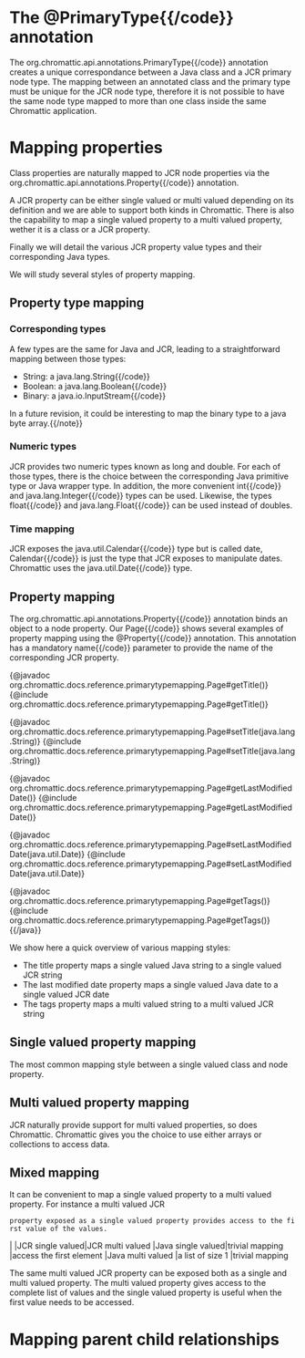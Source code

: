 = The {{code}}@PrimaryType{{/code}} annotation =

The {{code}}org.chromattic.api.annotations.PrimaryType{{/code}} annotation creates a unique correspondance between
a Java class and a JCR primary node type. The mapping between an annotated class and the primary type must be unique for
the JCR node type, therefore it is not possible to have the same node type mapped to more than one class inside the same
Chromattic application.

= Mapping properties =

Class properties are naturally mapped to JCR node properties via the {{code}}org.chromattic.api.annotations.Property{{/code}}
annotation.

A JCR property can be either single valued or multi valued depending on its definition and we are able to support
both kinds in Chromattic. There is also the capability to map a single valued property to a multi valued property, wether
it is a class or a JCR property.

Finally we will detail the various JCR property value types and their corresponding Java types.

We will study several styles of property mapping.

== Property type mapping ==

=== Corresponding types ===

A few types are the same for Java and JCR, leading to a straightforward mapping between those types:

* String: a {{code}}java.lang.String{{/code}}
* Boolean: a {{code}}java.lang.Boolean{{/code}}
* Binary: a {{code}}java.io.InputStream{{/code}}

{{note}}In a future revision, it could be interesting to map the binary type to a java byte array.{{/note}}

=== Numeric types ===

JCR provides two numeric types known as long and double. For each of those types, there is the choice between 
the corresponding Java primitive type or Java wrapper type. In addition, the more convenient {{code}}int{{/code}}
and {{code}}java.lang.Integer{{/code}} types can be used. Likewise, the types {{code}}float{{/code}} and
{{code}}java.lang.Float{{/code}} can be used instead of doubles.

=== Time mapping ===

JCR exposes the {{code}}java.util.Calendar{{/code}} type but is called date, {{code}}Calendar{{/code}} is just the
type that JCR exposes to manipulate dates. Chromattic uses the {{code}}java.util.Date{{/code}} type.

== Property mapping ==

The {{code}}org.chromattic.api.annotations.Property{{/code}} annotation binds an object to a node property. Our
{{code}}Page{{/code}} shows several examples of property mapping using the {{code}}@Property{{/code}} annotation.
This annotation has a mandatory {{code}}name{{/code}} parameter to provide the name of the corresponding JCR
property. 

{{java}}
{@javadoc org.chromattic.docs.reference.primarytypemapping.Page#getTitle()}
{@include org.chromattic.docs.reference.primarytypemapping.Page#getTitle()}

{@javadoc org.chromattic.docs.reference.primarytypemapping.Page#setTitle(java.lang.String)}
{@include org.chromattic.docs.reference.primarytypemapping.Page#setTitle(java.lang.String)}

{@javadoc org.chromattic.docs.reference.primarytypemapping.Page#getLastModifiedDate()}
{@include org.chromattic.docs.reference.primarytypemapping.Page#getLastModifiedDate()}

{@javadoc org.chromattic.docs.reference.primarytypemapping.Page#setLastModifiedDate(java.util.Date)}
{@include org.chromattic.docs.reference.primarytypemapping.Page#setLastModifiedDate(java.util.Date)}

{@javadoc org.chromattic.docs.reference.primarytypemapping.Page#getTags()}
{@include org.chromattic.docs.reference.primarytypemapping.Page#getTags()}
{{/java}}

We show here a quick overview of various mapping styles:

* The title property maps a single valued Java string to a single valued JCR string
* The last modified date property maps a single valued Java date to a single valued JCR date
* The tags property maps a multi valued string to a multi valued JCR string

== Single valued property mapping ==

The most common mapping style between a single valued class and node property.

== Multi valued property mapping ==

JCR naturally provide support for multi valued properties, so does Chromattic. Chromattic gives you the choice
to use either arrays or collections to access data.

== Mixed mapping ==

It can be convenient to map a single valued property to a multi valued property. For instance a multi valued JCR
 property exposed as a single valued property provides access to the first value of the values.

|                  |JCR single valued|JCR multi valued
|Java single valued|trivial mapping  |access the first element
|Java multi valued |a list of size 1 |trivial mapping

The same multi valued JCR property can be exposed both as a single and multi valued property. The multi valued property
gives access to the complete list of values and the single valued property is useful when the first value needs to be
accessed.

= Mapping parent child relationships =